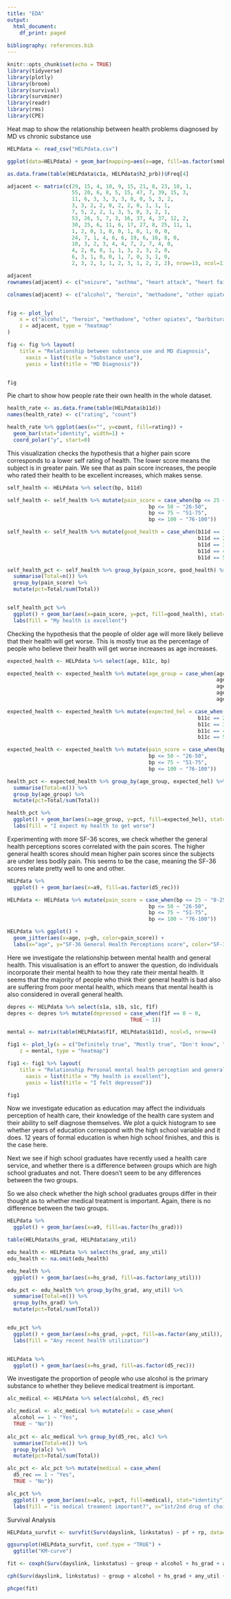 ```yaml
---
title: "EDA"
output:
  html_document:
    df_print: paged
    
bibliography: references.bib
---
```

```r
knitr::opts_chunk$set(echo = TRUE)
library(tidyverse)
library(plotly)
library(broom)
library(survival)
library(survminer)
library(readr)
library(rms)
library(CPE)
```
Heat map to show the relationship between health problems diagnosed by MD vs chronic substance use
```r
HELPdata <- read_csv("HELPdata.csv")

ggplot(data=HELPdata) + geom_bar(mapping=aes(x=age, fill=as.factor(smoker)))

as.data.frame(table(HELPdata$c1a, HELPdata$h2_prb))$Freq[4]

adjacent <- matrix(c(29, 15, 4, 10, 9, 15, 21, 8, 23, 10, 1,
                     55, 20, 6, 8, 5, 15, 47, 7, 39, 15, 3,
                     11, 6, 3, 3, 3, 3, 8, 0, 5, 3, 2,
                     3, 3, 2, 2, 0, 2, 2, 0, 1, 1, 1,
                     7, 5, 2, 2, 1, 3, 5, 0, 3, 2, 1,
                     53, 26, 5, 7, 3, 16, 37, 4, 37, 12, 2,
                     30, 25, 6, 11, 6, 17, 27, 8, 25, 11, 1,
                     1, 2, 0, 1, 0, 0, 1, 0, 1, 0, 0,
                     24, 7, 1, 4, 6, 6, 19, 6, 16, 8, 0,
                     10, 3, 2, 3, 4, 4, 7, 2, 7, 4, 0, 
                     4, 2, 0, 0, 1, 1, 3, 2, 3, 2, 0,
                     6, 3, 1, 0, 0, 1, 7, 0, 3, 1, 0,
                     2, 3, 2, 1, 1, 2, 3, 1, 2, 2, 2), nrow=13, ncol=11, byrow = TRUE)

adjacent
rownames(adjacent) <- c("seizure", "asthma", "heart attack", "heart failure", "other heart dis", "Hypertension", "chronic liver disease", "kidney failure", "chronic osteoarthritis", "peripheral neuropathy", "cancer", "diabetes", "stroke")

colnames(adjacent) <- c("alcohol", "heroin", "methadone", "other opiates", "barbiturates", "sedatives", "cocaine", "amphetamines", "marijuana", "hallucinogens", "inhalants")


fig <- plot_ly(
    x = c("alcohol", "heroin", "methadone", "other opiates", "barbiturates", "sedatives", "cocaine", "amphetamines", "marijuana", "hallucinogens", "inhalants"), y = c("seizure", "asthma", "heart attack", "heart failure", "other heart dis", "Hypertension", "chronic liver disease", "kidney failure", "chronic osteoarthritis", "peripheral neuropathy", "cancer", "diabetes", "stroke"),
    z = adjacent, type = "heatmap"
)

fig <- fig %>% layout(
    title = "Relationship between substance use and MD diagnosis",
      xaxis = list(title = "Substance use"),
      yaxis = list(title = "MD Diagnosis"))


fig
```


Pie chart to show how people rate their own health in the whole dataset.
```r
health_rate <- as.data.frame(table(HELPdata$b11d))
names(health_rate) <- c("rating", "count")

health_rate %>% ggplot(aes(x="", y=count, fill=rating)) +
  geom_bar(stat="identity", width=1) +
  coord_polar("y", start=0)

```

This visualization checks the hypothesis that a higher pain score corresponds to a lower self rating of health.  The lower score means the subject is in greater pain. We see that as pain score increases, the people who rated their health to be excellent increases, which makes sense.
```r
self_health <- HELPdata %>% select(bp, b11d)

self_health <- self_health %>% mutate(pain_score = case_when(bp <= 25 ~ "0-25",
                                              bp <= 50 ~ "26-50",
                                              bp <= 75 ~ "51-75",
                                              bp <= 100 ~ "76-100"))

self_health <- self_health %>% mutate(good_health = case_when(b11d == 1 ~ "Definitely true",
                                                              b11d == 2 ~ "Mostly true",
                                                              b11d == 3 ~ "Don't know",
                                                              b11d == 4 ~ "Mostly false",
                                                              b11d == 5 ~ "Definitely false"))

self_health_pct <- self_health %>% group_by(pain_score, good_health) %>%
  summarise(Total=n()) %>%
  group_by(pain_score) %>%
  mutate(pct=Total/sum(Total))


self_health_pct %>% 
  ggplot() + geom_bar(aes(x=pain_score, y=pct, fill=good_health), stat="identity") + 
  labs(fill = "My health is excellent")


```

Checking the hypothesis that the people of older age will more likely believe that their health will get worse.  This is mostly true as the percentage of people who believe their health will get worse increases as age increases.
```r
expected_health <- HELPdata %>% select(age, b11c, bp)

expected_health <- expected_health %>% mutate(age_group = case_when(age <= 20 ~ "0-20s",
                                                                    age <= 30 ~ "30s",
                                                                    age <= 40 ~ "40s",
                                                                    age <= 50 ~ "50s",
                                                                    age <= 60 ~ "60+"))

expected_health <- expected_health %>% mutate(expected_hel = case_when(b11c == 1 ~ "Definitely true",
                                                              b11c == 2 ~ "Mostly true",
                                                              b11c == 3 ~ "Don't know",
                                                              b11c == 4 ~ "Mostly false",
                                                              b11c == 5 ~ "Definitely false"))

expected_health <- expected_health %>% mutate(pain_score = case_when(bp <= 25 ~ "0-25",
                                              bp <= 50 ~ "26-50",
                                              bp <= 75 ~ "51-75",
                                              bp <= 100 ~ "76-100"))

health_pct <- expected_health %>% group_by(age_group, expected_hel) %>%
  summarise(Total=n()) %>%
  group_by(age_group) %>%
  mutate(pct=Total/sum(Total))

health_pct %>%
  ggplot() + geom_bar(aes(x=age_group, y=pct, fill=expected_hel), stat="identity") + 
  labs(fill = "I expect my health to get worse")

```

Experimenting with more SF-36 scores, we check whether the general health perceptions scores correlated with the pain scores. The higher general health scores should mean higher pain scores since the subjects are under less bodily pain.  This seems to be the case, meaning the SF-36 scores relate pretty well to one and other. 

```r

HELPdata %>% 
  ggplot() + geom_bar(aes(x=a9, fill=as.factor(d5_rec)))

HELPdata <- HELPdata %>% mutate(pain_score = case_when(bp <= 25 ~ "0-25",
                                              bp <= 50 ~ "26-50",
                                              bp <= 75 ~ "51-75",
                                              bp <= 100 ~ "76-100"))

HELPdata %>% ggplot() +
  geom_jitter(aes(x=age, y=gh, color=pain_score)) + 
  labs(x="age", y="SF-36 General Health Perceptions score", color="SF-36 Pain score")

```
Here we investigate the relationship between mental health and general health. This visualisation is an effort to answer the question, do individuals incorporate their mental health to how they rate their mental health.  It seems that the majority of people who think their general health is bad also are suffering from poor mental health, which means that mental health is also considered in overall general health. 

```r
depres <- HELPdata %>% select(s1a, s1b, s1c, f1f)
depres <- depres %>% mutate(depressed = case_when(f1f == 0 ~ 0,
                                        TRUE ~ 1))

mental <- matrix(table(HELPdata$f1f, HELPdata$b11d), ncol=5, nrow=4)

fig1 <- plot_ly(x = c("Definitely true", "Mostly true", "Don't know", "Mostly false", "Definitely false"), y = c("Rarely/never", "Some of the time", "Occas/moderately", "Most of the time"),
    z = mental, type = "heatmap")

fig1 <- fig1 %>% layout(
    title = "Relationship Personal mental health perception and general health perception",
      xaxis = list(title = "My health is excellent"),
      yaxis = list(title = "I felt depressed"))

fig1
```

Now we investigate education as education may affect the individuals perception of health care, their knowledge of the health care system and their ability to self diagnose themselves.  We plot a quick histogram to see whether years of education correspond with the high school variable and it does.  12 years of formal education is when high school finishes, and this is the case here. 

Next we see if high school graduates have recently used a health care service, and whether there is a difference between groups which are high school graduates and not.  There doesn't seem to be any differences between the two groups.  

So we also check whether the high school graduates groups differ in their thought as to whether medical treatment is important.  Again, there is no difference between the two groups.
```r
HELPdata %>%
  ggplot() + geom_bar(aes(x=a9, fill=as.factor(hs_grad)))

table(HELPdata$hs_grad, HELPdata$any_util)

edu_health <- HELPdata %>% select(hs_grad, any_util)
edu_health <- na.omit(edu_health)

edu_health %>% 
  ggplot() + geom_bar(aes(x=hs_grad, fill=as.factor(any_util)))

edu_pct <- edu_health %>% group_by(hs_grad, any_util) %>%
  summarise(Total=n()) %>%
  group_by(hs_grad) %>%
  mutate(pct=Total/sum(Total))


edu_pct %>%
  ggplot() + geom_bar(aes(x=hs_grad, y=pct, fill=as.factor(any_util)), stat="identity") + 
  labs(fill = "Any recent health utilization")


HELPdata %>% 
  ggplot() + geom_bar(aes(x=hs_grad, fill=as.factor(d5_rec)))
```
We investigate the proportion of people who use alcohol is the primary substance to whether they believe medical treatment is important. 

```r
alc_medical <- HELPdata %>% select(alcohol, d5_rec)

alc_medical <- alc_medical %>% mutate(alc = case_when(
  alcohol == 1 ~ "Yes",
  TRUE ~ "No"))
  
alc_pct <- alc_medical %>% group_by(d5_rec, alc) %>%
  summarise(Total=n()) %>%
  group_by(alc) %>%
  mutate(pct=Total/sum(Total))

alc_pct <- alc_pct %>% mutate(medical = case_when(
  d5_rec == 1 ~ "Yes",
  TRUE ~ "No"))

alc_pct %>%
  ggplot() + geom_bar(aes(x=alc, y=pct, fill=medical), stat="identity") + 
  labs(fill = "is medical treament important?", x="1st/2nd drug of choice is alcohol")
```



Survival Analysis 
```r
HELPdata_survfit <- survfit(Surv(dayslink, linkstatus) ~ pf + rp, data=HELPdata)

ggsurvplot(HELPdata_survfit, conf.type = "TRUE") + 
  ggtitle("KM-curve")

fit <- coxph(Surv(dayslink, linkstatus) ~ group + alcohol + hs_grad + any_util + age, data=HELPdata)

cph(Surv(dayslink, linkstatus) ~ group + alcohol + hs_grad + any_util + age, data=HELPdata)

phcpe(fit)
```



